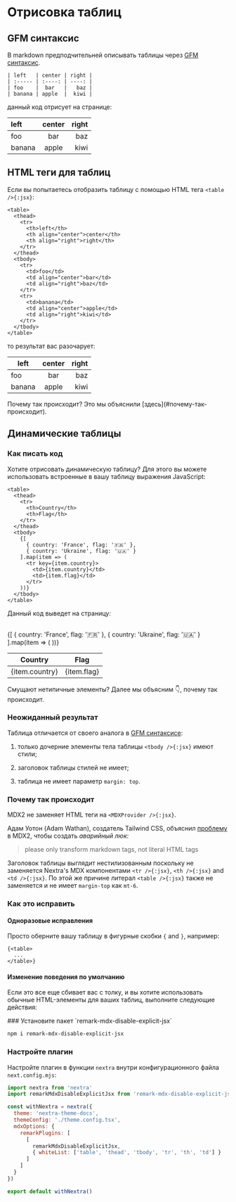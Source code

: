 
# Отрисовка таблиц

## GFM синтаксис

В markdown предподчительней описывать таблицы через
[GFM синтаксис](https://github.github.com/gfm/#tables-extension-).

```mdx filename="Markdown"
| left   | center | right |
| :----- | :----: | ----: |
| foo    |  bar   |   baz |
| banana | apple  |  kiwi |
```

данный код отрисует на странице:

| left   | center | right |
| :----- | :----: | ----: |
| foo    |  bar   |   baz |
| banana | apple  |  kiwi |

## HTML теги для таблиц

Если вы попытаетесь отобразить таблицу с помощью HTML тега `<table />{:jsx}`:

```mdx filename="Markdown"
<table>
  <thead>
    <tr>
      <th>left</th>
      <th align="center">center</th>
      <th align="right">right</th>
    </tr>
  </thead>
  <tbody>
    <tr>
      <td>foo</td>
      <td align="center">bar</td>
      <td align="right">baz</td>
    </tr>
    <tr>
      <td>banana</td>
      <td align="center">apple</td>
      <td align="right">kiwi</td>
    </tr>
  </tbody>
</table>
```

то результат вас разочарует:
<br />

<table>
  <thead>
    <tr>
      <th>left</th>
      <th align="center">center</th>
      <th align="right">right</th>
    </tr>
  </thead>
  <tbody>
    <tr>
      <td>foo</td>
      <td align="center">bar</td>
      <td align="right">baz</td>
    </tr>
    <tr>
      <td>banana</td>
      <td align="center">apple</td>
      <td align="right">kiwi</td>
    </tr>
  </tbody>
</table>

<Callout type="warning">
  Почему так происходит? Это мы объяснили [здесь](#почему-так-происходит).
</Callout>

## Динамические таблицы

### Как писать код

Хотите отрисовать динамическую таблицу? Для этого вы можете использовать встроенные в
вашу таблицу выражения JavaScript:

```mdx filename="Markdown"
<table>
  <thead>
    <tr>
      <th>Country</th>
      <th>Flag</th>
    </tr>
  </thead>
  <tbody>
    {[
      { country: 'France', flag: '🇫🇷' },
      { country: 'Ukraine', flag: '🇺🇦' }
    ].map(item => (
      <tr key={item.country}>
        <td>{item.country}</td>
        <td>{item.flag}</td>
      </tr>
    ))}
  </tbody>
</table>
```

Данный код выведет на страницу:

<br />
<table>
  <thead>
    <tr>
      <th>Country</th>
      <th>Flag</th>
    </tr>
  </thead>
  <tbody>
    {[
      { country: 'France', flag: '🇫🇷' },
      { country: 'Ukraine', flag: '🇺🇦' }
    ].map(item => (
      <tr key={item.country}>
        <td>{item.country}</td>
        <td>{item.flag}</td>
      </tr>
    ))}
  </tbody>
</table>

<Callout type="warning">
  Смущают нетипичные элементы? Далее мы объясним 👇, почему так происходит.
</Callout>

### Неожиданный результат


Таблица отличается от своего аналога в [GFM синтаксисе](#gfm-синтаксис):

1. только дочерние элементы тела таблицы `<tbody />{:jsx}` имеют стили;

2. заголовок таблицы стилей не имеет;

3. таблица не имеет параметр `margin: top`.

### Почему так происходит

MDX2 не заменяет HTML теги на `<MDXProvider />{:jsx}`.

Адам Уотон (Adam Wathan), создатель Tailwind CSS, объяснил
[проблему](https://github.com/mdx-js/mdx/issues/821) в MDX2, чтобы создать *аварийный люк:*

> please only transform markdown tags, not literal HTML tags

Заголовок таблицы выглядит нестилизованным поскольку не заменяется Nextra's MDX компонентами
`<tr />{:jsx}`, `<th />{:jsx}` and `<td />{:jsx}`. По этой же причине литерал
`<table />{:jsx}` также не заменяется и не имеет `margin-top` как `mt-6`.

### Как это исправить

#### Одноразовые исправления

Просто оберните вашу таблицу в фигурные скобки `{` and `}`, например:

```text filename="Markdown"
{<table>
  ...
</table>}
```

#### Изменение поведения по умолчанию

Если это все еще сбивает вас с толку, и вы хотите использовать обычные HTML-элементы для ваших таблиц, выполните следующие действия:

<Steps>
### Установите пакет `remark-mdx-disable-explicit-jsx`

```sh npm2yarn
npm i remark-mdx-disable-explicit-jsx
```

### Настройте плагин

Настройте плагин в функции `nextra` внутри конфигурационного файла `next.config.mjs`:

```js filename="next.config.mjs" {2,8-13}
import nextra from 'nextra'
import remarkMdxDisableExplicitJsx from 'remark-mdx-disable-explicit-jsx'

const withNextra = nextra({
  theme: 'nextra-theme-docs',
  themeConfig: './theme.config.tsx',
  mdxOptions: {
    remarkPlugins: [
      [
        remarkMdxDisableExplicitJsx,
        { whiteList: ['table', 'thead', 'tbody', 'tr', 'th', 'td'] }
      ]
    ]
  }
})

export default withNextra()
```

</Steps>